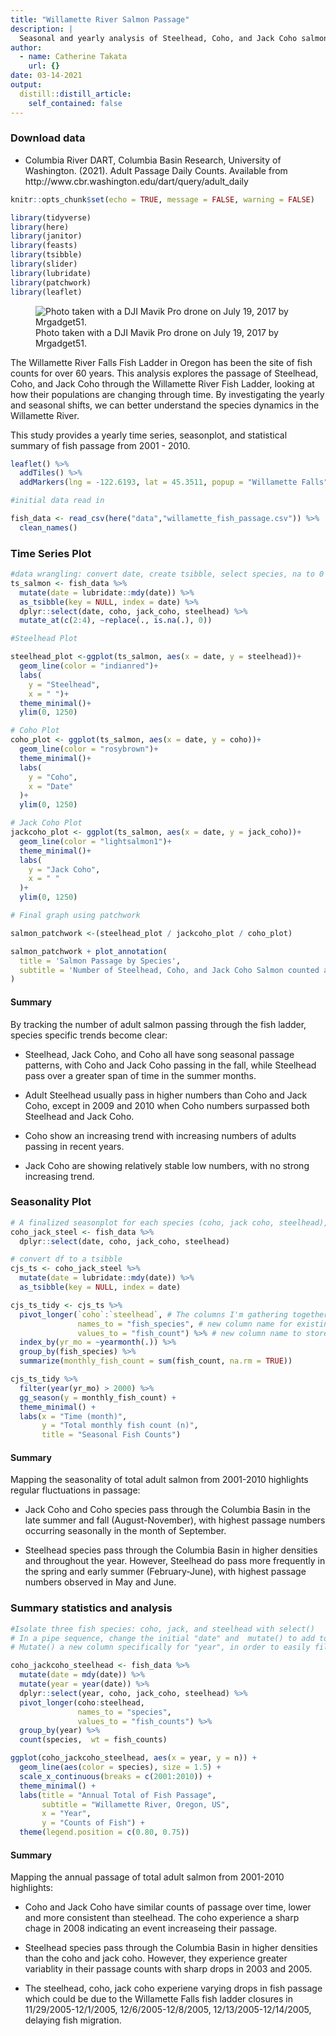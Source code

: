```yaml
---
title: "Willamette River Salmon Passage"
description: |
  Seasonal and yearly analysis of Steelhead, Coho, and Jack Coho salmon passage through the Willamette River Fish Ladder,
author:
  - name: Catherine Takata
    url: {}
date: 03-14-2021
output:
  distill::distill_article:
    self_contained: false
---
```


### Download data 
- Columbia River DART, Columbia Basin Research, University of Washington. (2021). Adult Passage Daily Counts. Available from http://www.cbr.washington.edu/dart/query/adult_daily


```r
knitr::opts_chunk$set(echo = TRUE, message = FALSE, warning = FALSE)

library(tidyverse)
library(here)
library(janitor)
library(feasts)
library(tsibble)
library(slider)
library(lubridate)
library(patchwork)
library(leaflet)
```


![Photo taken with a DJI Mavik Pro drone on July 19, 2017 by Mrgadget51.](https://upload.wikimedia.org/wikipedia/commons/c/c2/Willamette_Falls_from_drone.jpg)


The Willamette River Falls Fish Ladder in Oregon has been the site of fish counts for over 60 years. This analysis explores the passage of Steelhead, Coho, and Jack Coho through the Willamette River Fish Ladder, looking at how their populations are changing through time. By investigating the yearly and seasonal shifts, we can better understand the species dynamics in the Willamette River.

This study provides a yearly time series, seasonplot, and statistical summary of fish passage from 2001 - 2010.


```r
leaflet() %>% 
  addTiles() %>% 
  addMarkers(lng = -122.6193, lat = 45.3511, popup = "Willamette Falls")
```


```r
#initial data read in

fish_data <- read_csv(here("data","willamette_fish_passage.csv")) %>% 
  clean_names()
```

### Time Series Plot

```r

#data wrangling: convert date, create tsibble, select species, na to 0
ts_salmon <- fish_data %>% 
  mutate(date = lubridate::mdy(date)) %>% 
  as_tsibble(key = NULL, index = date) %>% 
  dplyr::select(date, coho, jack_coho, steelhead) %>% 
  mutate_at(c(2:4), ~replace(., is.na(.), 0)) 

#Steelhead Plot

steelhead_plot <-ggplot(ts_salmon, aes(x = date, y = steelhead))+
  geom_line(color = "indianred")+
  labs(
    y = "Steelhead",
    x = " ")+
  theme_minimal()+
  ylim(0, 1250)

# Coho Plot
coho_plot <- ggplot(ts_salmon, aes(x = date, y = coho))+
  geom_line(color = "rosybrown")+
  theme_minimal()+
  labs(
    y = "Coho",
    x = "Date"
  )+
  ylim(0, 1250)

# Jack Coho Plot
jackcoho_plot <- ggplot(ts_salmon, aes(x = date, y = jack_coho))+
  geom_line(color = "lightsalmon1")+
  theme_minimal()+
  labs(
    y = "Jack Coho",
    x = " "
  )+
  ylim(0, 1250)


```

```r
# Final graph using patchwork

salmon_patchwork <-(steelhead_plot / jackcoho_plot / coho_plot)

salmon_patchwork + plot_annotation(
  title = 'Salmon Passage by Species',
  subtitle = 'Number of Steelhead, Coho, and Jack Coho Salmon counted at the Willamette Falls Fish Ladder \n2001 - 2010'
)
```

#### Summary
By tracking the number of adult salmon passing through the fish ladder, species specific trends become clear:

- Steelhead, Jack Coho, and Coho all have song seasonal passage patterns, with Coho and Jack Coho passing in the fall, while Steelhead pass over a greater span of time in the summer months.

- Adult Steelhead usually pass in higher numbers than Coho and Jack Coho, except in 2009 and 2010 when Coho numbers surpassed both Steelhead and Jack Coho.

- Coho show an increasing trend with increasing numbers of adults passing in recent years.

- Jack Coho are showing relatively stable low numbers, with no strong increasing trend.


### Seasonality Plot 


```r
# A finalized seasonplot for each species (coho, jack coho, steelhead), segmented with `facet_wrap`. 
coho_jack_steel <- fish_data %>% 
  dplyr::select(date, coho, jack_coho, steelhead) 

# convert df to a tsibble
cjs_ts <- coho_jack_steel %>% 
  mutate(date = lubridate::mdy(date)) %>% 
  as_tsibble(key = NULL, index = date)
```

```r
cjs_ts_tidy <- cjs_ts %>% 
  pivot_longer(`coho`:`steelhead`, # The columns I'm gathering together
               names_to = "fish_species", # new column name for existing names
               values_to = "fish_count") %>% # new column name to store values
  index_by(yr_mo = ~yearmonth(.)) %>% 
  group_by(fish_species) %>% 
  summarize(monthly_fish_count = sum(fish_count, na.rm = TRUE))

cjs_ts_tidy %>% 
  filter(year(yr_mo) > 2000) %>% 
  gg_season(y = monthly_fish_count) +
  theme_minimal() +
  labs(x = "Time (month)",
       y = "Total monthly fish count (n)",
       title = "Seasonal Fish Counts")
```

#### Summary

Mapping the seasonality of total adult salmon from 2001-2010  highlights regular fluctuations in passage:

- Jack Coho and Coho species pass through the Columbia Basin in the late summer and fall (August-November), with highest passage numbers occurring seasonally in the month of September.

- Steelhead species pass through the Columbia Basin in higher densities and throughout the year. However, Steelhead do pass more frequently in the spring and early summer (February-June), with highest passage numbers observed in May and June.


### Summary statistics and analysis 

```r
#Isolate three fish species: coho, jack, and steelhead with select()
# In a pipe sequence, change the initial "date" and  mutate() to add to the data set
# Mutate() a new column specifically for "year", in order to easily filter data to obtain "annual" fish totals

coho_jackcoho_steelhead <- fish_data %>% 
  mutate(date = mdy(date)) %>% 
  mutate(year = year(date)) %>% 
  dplyr::select(year, coho, jack_coho, steelhead) %>% 
  pivot_longer(coho:steelhead, 
               names_to = "species",
               values_to = "fish_counts") %>% 
  group_by(year) %>% 
  count(species,  wt = fish_counts)
```


```r

ggplot(coho_jackcoho_steelhead, aes(x = year, y = n)) +
  geom_line(aes(color = species), size = 1.5) + 
  scale_x_continuous(breaks = c(2001:2010)) +
  theme_minimal() +
  labs(title = "Annual Total of Fish Passage",
       subtitle = "Willamette River, Oregon, US",
       x = "Year",
       y = "Counts of Fish") + 
  theme(legend.position = c(0.80, 0.75))
```
#### Summary

Mapping the annual passage of total adult salmon from 2001-2010 highlights:

- Coho and Jack Coho have similar counts of passage over time, lower and more consistent than steelhead. The coho experience a sharp chage in 2008 indicating an event increaseing their passage. 

- Steelhead species pass through the Columbia Basin in higher densities than the coho and jack coho. However, they experience greater variablity in their passage counts with sharp drops in 2003 and 2005. 

- The steelhead, coho, jack coho experiene varying drops in fish passage which could be due to the Willamette Falls fish ladder closures in 11/29/2005-12/1/2005, 12/6/2005-12/8/2005, 12/13/2005-12/14/2005, delaying fish migration. 

